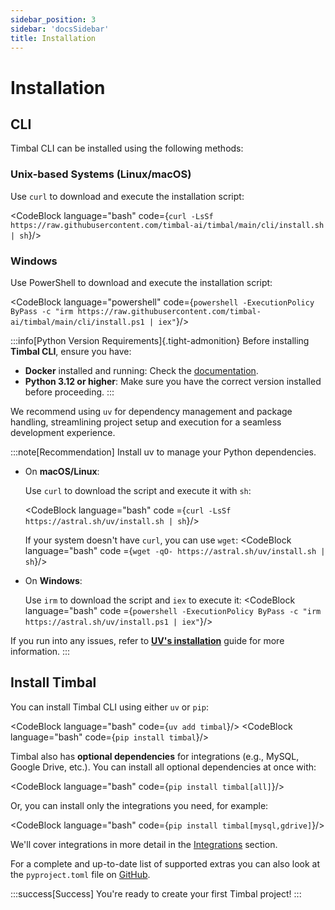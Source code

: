 ```yaml
---
sidebar_position: 3
sidebar: 'docsSidebar'
title: Installation
---
```


# Installation

## CLI

Timbal CLI can be installed using the following methods:

### Unix-based Systems (Linux/macOS)

Use `curl` to download and execute the installation script:

<CodeBlock language="bash" code={`curl -LsSf https://raw.githubusercontent.com/timbal-ai/timbal/main/cli/install.sh | sh`}/>

### Windows

Use PowerShell to download and execute the installation script:

<CodeBlock language="powershell" code={`powershell -ExecutionPolicy ByPass -c "irm https://raw.githubusercontent.com/timbal-ai/timbal/main/cli/install.ps1 | iex"`}/>

:::info[Python Version Requirements]{.tight-admonition}
Before installing **Timbal CLI**, ensure you have:
- **Docker** installed and running: Check the [documentation](https://docs.docker.com/engine/install/).
- **Python 3.12 or higher**: Make sure you have the correct version installed before proceeding.
:::

We recommend using `uv` for dependency management and package handling, streamlining project setup and execution for a seamless development experience.

:::note[Recommendation]
Install uv to manage your Python dependencies.

- On **macOS/Linux**:

  Use `curl` to download the script and execute it with `sh`:

  <CodeBlock language="bash" code ={`curl -LsSf https://astral.sh/uv/install.sh | sh`}/>

  If your system doesn't have `curl`, you can use `wget`:
  <CodeBlock language="bash" code ={`wget -qO- https://astral.sh/uv/install.sh | sh`}/>
- On **Windows**:

  Use `irm` to download the script and `iex` to execute it:
  <CodeBlock language="bash" code ={`powershell -ExecutionPolicy ByPass -c "irm https://astral.sh/uv/install.ps1 | iex"`}/>

If you run into any issues, refer to **[UV's installation](https://docs.astral.sh/uv/get-started/installation/)** guide for more information.
:::

## Install Timbal

You can install Timbal CLI using either `uv` or `pip`:

<CodeBlock language="bash" code={`uv add timbal`}/>
<CodeBlock language="bash" code={`pip install timbal`}/>

Timbal also has **optional dependencies** for integrations (e.g., MySQL, Google Drive, etc.).
You can install all optional dependencies at once with:

<CodeBlock language="bash" code={`pip install timbal[all]`}/>

Or, you can install only the integrations you need, for example:

<CodeBlock language="bash" code={`pip install timbal[mysql,gdrive]`}/>

We'll cover integrations in more detail in the [Integrations](../integrations) section.

For a complete and up-to-date list of supported extras you can also look at the `pyproject.toml` file on [GitHub](https://github.com/timbal-ai/timbal/blob/main/pyproject.toml).

:::success[Success]
You're ready to create your first Timbal project!
:::